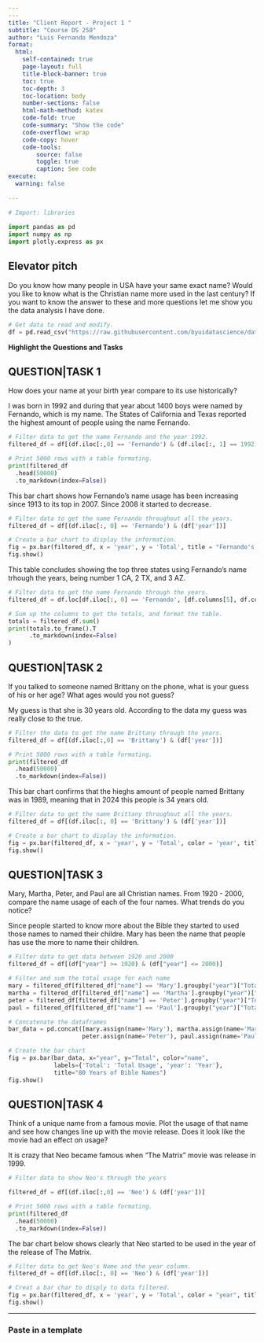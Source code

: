 ```yaml
---
---
title: "Client Report - Project 1 "
subtitle: "Course DS 250"
author: "Luis Fernando Mendoza"
format:
  html:
    self-contained: true
    page-layout: full
    title-block-banner: true
    toc: true
    toc-depth: 3
    toc-location: body
    number-sections: false
    html-math-method: katex
    code-fold: true
    code-summary: "Show the code"
    code-overflow: wrap
    code-copy: hover
    code-tools:
        source: false
        toggle: true
        caption: See code
execute: 
  warning: false
    
---
```


```python
# Import: libraries
 
import pandas as pd
import numpy as np
import plotly.express as px
```


## Elevator pitch

Do you know how many people in USA have your same exact name?
Would you like to know what is the Christian name more used in the last century?
If you want to know the answer to these and more questions let me show you the data analysis I have done.


```python
# Get data to read and modify.
df = pd.read_csv("https://raw.githubusercontent.com/byuidatascience/data4names/master/data-raw/names_year/names_year.csv")
```

__Highlight the Questions and Tasks__

## QUESTION|TASK 1

How does your name at your birth year compare to its use historically?

I was born in 1992 and during that year about 1400 boys were named by Fernando, which is my name. The States of California and Texas reported the highest amount of people using the name Fernando.

```python
# Filter data to get the name Fernando and the year 1992.
filtered_df = df[(df.iloc[:,0] == 'Fernando') & (df.iloc[:, 1] == 1992)]

# Print 5000 rows with a table formating.
print(filtered_df
  .head(50000)
  .to_markdown(index=False))

```

This bar chart shows how Fernando's name usage has been increasing since 1913 to its top in 2007. Since 2008 it started to decrease.

```python
# Filter data to get the name Fernando throughout all the years.
filtered_df = df[(df.iloc[:, 0] == 'Fernando') & (df['year'])]

# Create a bar chart to display the information.
fig = px.bar(filtered_df, x = 'year', y = 'Total', title = "Fernando's Name Famousness", color = 'year')
fig.show() 
```

This table concludes showing the top three states using Fernando's name trhough the years, being number 1 CA, 2 TX, and 3 AZ. 

```python
# Filter data to get the name Fernando through the years.
filtered_df = df.loc[df.iloc[:, 0] == 'Fernando', [df.columns[5], df.columns[6], df.columns[45], df.columns[53]]]

# Sum up the columns to get the totals, and format the table.
totals = filtered_df.sum()
print(totals.to_frame().T
      .to_markdown(index=False)
)

```

## QUESTION|TASK 2

If you talked to someone named Brittany on the phone, what is your guess of his or her age? What ages would you not guess?

My guess is that she is 30 years old. According to the data my guess was really close to the true. 

```python
# Filter the data to get the name Brittany through the years.
filtered_df = df[(df.iloc[:,0] == 'Brittany') & (df['year'])]

# Print 5000 rows with a table formating.
print(filtered_df
  .head(50000)
  .to_markdown(index=False))

```

This bar chart confirms that the hieghs amount of people named Brittany was in 1989, meaning that in 2024 this people is 34 years old.

```python
# Filter data to get the name Brittany throughout all the years.
filtered_df = df[(df.iloc[:, 0] == 'Brittany') & (df['year'])]

# Create a bar chart to display the information.
fig = px.bar(filtered_df, x = 'year', y = 'Total', color = 'year', title = "Brittany is 34 Yeas Old!!", color_discrete_map= {'year': 'pink'})
fig.show()
```

## QUESTION|TASK 3

Mary, Martha, Peter, and Paul are all Christian names. From 1920 - 2000, compare the name usage of each of the four names. What trends do you notice?

Since people started to know more about the Bible they started to used those names to named their childre. Mary has been the name that people has use the more to name their children.

```python
# Filter data to get data between 1920 and 2000
filtered_df = df[(df["year"] >= 1920) & (df["year"] <= 2000)]

# Filter and sum the total usage for each name
mary = filtered_df[filtered_df["name"] == 'Mary'].groupby("year")["Total"].sum().reset_index()
martha = filtered_df[filtered_df["name"] == 'Martha'].groupby("year")["Total"].sum().reset_index()
peter = filtered_df[filtered_df["name"] == 'Peter'].groupby("year")["Total"].sum().reset_index()
paul = filtered_df[filtered_df["name"] == 'Paul'].groupby("year")["Total"].sum().reset_index()

# Concatenate the dataframes
bar_data = pd.concat([mary.assign(name='Mary'), martha.assign(name='Martha'),
                     peter.assign(name='Peter'), paul.assign(name='Paul')])

# Create the bar chart
fig = px.bar(bar_data, x="year", y="Total", color="name",
             labels={'Total': 'Total Usage', 'year': 'Year'},
             title="80 Years of Bible Names")
fig.show()

```


## QUESTION|TASK 4

Think of a unique name from a famous movie. Plot the usage of that name and see how changes line up with the movie release. Does it look like the movie had an effect on usage?

It is crazy that Neo became famous when "The Matrix" movie was release in 1999.

```python
# Filter data to show Neo's through the years

filtered_df = df[(df.iloc[:,0] == 'Neo') & (df['year'])]

# Print 5000 rows with a table formating.
print(filtered_df
  .head(50000)
  .to_markdown(index=False))

```

The bar chart below shows clearly that Neo started to be used in the year of the release of The Matrix.

```python
# Filter data to get Neo's Name and the year column.
filtered_df = df[(df.iloc[:, 0] == 'Neo') & (df['year'])]

# Creat a bar char to disply to data filtered.
fig = px.bar(filtered_df, x = 'year', y = 'Total', color = "year", title = "The Matrix of Neo's")
fig.show()
```
    
---

### Paste in a template
